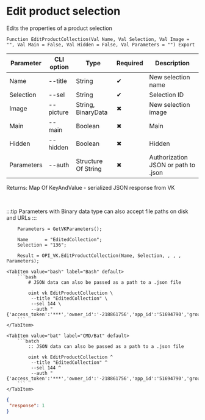 ﻿---
sidebar_position: 4
description: Edit product selection and other functions to work with VK in the Open Integration Package, a free open-source integration library for 1C:Enterprise 8, OneScript and CLI
keywords: [1C, 1С, 1С:Enterprise, 1С:Enterprise 8.3, API, Integration, Services, Exchange, OneScript, CLI, VK]
---


# Edit product selection
 Edits the properties of a product selection



`Function EditProductCollection(Val Name, Val Selection, Val Image = "", Val Main = False, Val Hidden = False, Val Parameters = "") Export`

  | Parameter | CLI option | Type | Required | Description |
  |-|-|-|-|-|
  | Name | --title | String | &#x2714; | New selection name |
  | Selection | --sel | String | &#x2714; | Selection ID |
  | Image | --picture | String, BinaryData | &#x2716; | New selection image |
  | Main | --main | Boolean | &#x2716; | Main |
  | Hidden | --hidden | Boolean | &#x2716; | Hidden |
  | Parameters | --auth | Structure Of String | &#x2716; | Authorization JSON or path to .json |

  
  Returns:  Map Of KeyAndValue - serialized JSON response from VK

<br/>

:::tip
Parameters with Binary data type can also accept file paths on disk and URLs
:::
<br/>



```bsl title="1C:Enterprise/OneScript code example"
    Parameters = GetVKParameters();

    Name      = "EditedCollection";
    Selection = "136";

    Result = OPI_VK.EditProductCollection(Name, Selection, , , , Parameters);
```
 

 <Tabs>
  
    <TabItem value="bash" label="Bash" default>
        ```bash
            # JSON data can also be passed as a path to a .json file
            
            oint vk EditProductCollection \
             --title "EditedCollection" \
             --sel 144 \
             --auth "{'access_token':'***','owner_id':'-218861756','app_id':'51694790','group_id':'218861756'}"
        ```
    </TabItem>
  
    <TabItem value="bat" label="CMD/Bat" default>
        ```batch
            :: JSON data can also be passed as a path to a .json file
            
            oint vk EditProductCollection ^
             --title "EditedCollection" ^
             --sel 144 ^
             --auth "{'access_token':'***','owner_id':'-218861756','app_id':'51694790','group_id':'218861756'}"
        ```
    </TabItem>
</Tabs>


```json title="Result"
{
 "response": 1
}
```
